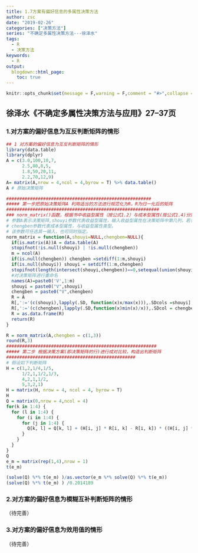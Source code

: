 ```yaml
---
title: 1.7方案有偏好信息的多属性决策方法
author: zsc
date: "2019-02-26"
categories: ["决策方法"]
series: "不确定多属性决策方法---徐泽水"
tags:
  - R
  - 决策方法
keywords:
  - R
output:
  blogdown::html_page:
    toc: true
---
```



```r
knitr::opts_chunk$set(message = F,warning = F,comment = "#>",collapse = TRUE)
```

## 徐泽水《不确定多属性决策方法与应用》27--37页
### 1.对方案的偏好信息为互反判断矩阵的情形
```r
## 1 对方案的偏好信息为互反判断矩阵的情形
library(data.table)
library(dplyr)
A = c(3.0,100,10,7,
      2.5,80,8,5,
      1.8,50,20,11,
      2.2,70,12,9)
A= matrix(A,nrow = 4,ncol = 4,byrow = T) %>% data.table()
A # 原始决策矩阵

#######################################################
##### 第一步把原始决策矩阵A 利用适当的方法进行规范化为R，R为归一化后的矩阵
##########################################################
### norm_matrix()函数，根据书中收益型属性（按公式1.2）与成本型属性(按公式1.4)分别进行归一化
# 参数A表示决策矩阵,shouyi参数代表收益型属性，输入收益型属性在决策矩阵中第几列，若有多列，用数值型向量即可，
# chengben参数代表成本型属性，与收益型属性类型。
# 该参数可任选其一输入，也可同时指定。
norm_matrix = function(A,shouyi=NULL,chengben=NULL){
  if(is.matrix(A))A = data.table(A)
  stopifnot(!is.null(shouyi) | !is.null(chengben))
  m = ncol(A)
  if(is.null(chengben)) chengben =setdiff(1:m,shouyi) 
  if(is.null(shouyi)) shouyi = setdiff(1:m,chengben)
  stopifnot(length(intersect(shouyi,chengben))==0,setequal(union(shouyi,chengben),1:m))
  #对决策矩阵进行重命名
  names(A)=paste0('V',1:m)
  shouyi = paste0("V",shouyi)
  chengben = paste0("V",chengben)
  R = A
  R[,':='(c(shouyi),lapply(.SD, function(x)x/max(x))),.SDcols =shouyi] # 收益型属性归一化 （书中1.2式）
  R[,':='(c(chengben),lapply(.SD,function(x)min(x)/x)),.SDcol = chengben]# 成本型属性归一化 （书中1.3式）
  R = as.data.frame(R)
  return(R)
}

R = norm_matrix(A,chengben = c(1,3))
round(R,3)
#########################################################
##### 第二步 根据决策方案(即决策矩阵的行)进行成对比较，构造出判断矩阵
#################################################
# 假设如下判断矩阵
H = c(1,2,1/4,1/5,
      1/2,1,1/2,1/3,
      4,2,1,1/2,
      5,3,2,1)
H = matrix(H, nrow = 4, ncol = 4, byrow = T)
H
Q = matrix(0,nrow = 4,ncol = 4)
for(k in 1:4) {
  for (l in 1:4) {
    for (i in 1:4) {
      for (j in 1:4) {
        Q[k, l] = Q[k, l] + (H[i, j] * R[i, k] - R[i, k]) * ((H[i, j] * R[i, l] - R[i, l]))
      }
    }
  }
}
Q
e_m = matrix(rep(1,4),nrow = 1)
t(e_m)

```
```r

(solve(Q) %*% t(e_m) )/as.vector(e_m %*% solve(Q) %*% t(e_m))
(solve(Q) %*% t(e_m) ) /0.2014189
```

### 2.对方案的偏好信息为模糊互补判断矩阵的情形
（待完善）

### 3.对方案的偏好信息为效用值的情形
（待完善）